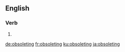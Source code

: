 ==English==

===Verb===
{{head|en|present participle}}

# {{present participle of|obsolete|lang=en}}

[[de:obsoleting]]
[[fr:obsoleting]]
[[ku:obsoleting]]
[[ja:obsoleting]]